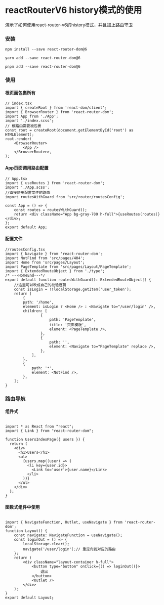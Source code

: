 
# reactRouterV6 history模式的使用
<Tag tag='React'  /><Tag tag='ReactRouter'  />
演示了如何使用react-router-v6的history模式，并且加上路由守卫
### 安装

```shell
npm install --save react-router-dom@6
```
```shell
yarn add --save react-router-dom@6
```
```shell
pnpm add --save react-router-dom@6
```
### 使用
#### 根页面包裹所有
```tsx
// index.tsx
import { createRoot } from 'react-dom/client';
import { BrowserRouter } from 'react-router-dom';
import App from './App';
import './index.scss';
// 根路由需要被包裹
const root = createRoot(document.getElementById('root') as HTMLElement);
root.render(
	<BrowserRouter>
		<App />
	</BrowserRouter>,
);
```
#### App页面调用路由配置
```tsx
// App.tsx
import { useRoutes } from 'react-router-dom';
import './App.scss';
//直接使用配置文件的路由
import routesWithGuard from 'src/router/routesConfig';

const App = () => {
	const routes = routesWithGuard();
	return <div className="App bg-gray-700 h-full">{useRoutes(routes)}</div>;
};
export default App;

```
#### 配置文件
```tsx
//routesConfig.tsx
import { Navigate } from 'react-router-dom';
import NotFind from 'src/pages/404';
import Home from 'src/pages/Layout';
import PageTemplate from 'src/pages/Layout/PageTemplate';
import { ExtendedRouteObject } from './type';
/* ---HomeEnd---*/
export default function routesWithGuard(): ExtendedRouteObject[] {
    //这里可以改成自己的校验逻辑
    const isLogin = !!localStorage.getItem('user_token');
    return [
        {
        path: '/home',
        element: isLogin ? <Home /> : <Navigate to="/user/login" />,
        children: [
                {
                    path: 'PageTemplate',
                    title: '页面模板',
                    element: <PageTemplate />,
                },
                {
                    path: '',
                    element: <Navigate to="PageTemplate" replace />,
                },
            ],
        },
        {
            path: '*',
            element: <NotFind />,
        },
    ];
}

```
### 路由导航
#### 组件式

```tsx

import * as React from "react";
import { Link } from "react-router-dom";

function UsersIndexPage({ users }) {
  return (
    <div>
      <h1>Users</h1>
      <ul>
        {users.map((user) => (
          <li key={user.id}>
            <Link to='user'>{user.name}</Link>
          </li>
        ))}
      </ul>
    </div>
  );
}
```
#### 函数式组件中使用

```tsx

import { NavigateFunction, Outlet, useNavigate } from 'react-router-dom';
function Layout() {
	const navigate: NavigateFunction = useNavigate();
	const loginOut = () => {
		localStorage.clear();
		navigate('/user/login');// 重定向到对应的路由
	};
	return (
		<div className="layout-container h-full">
			<button type="button" onClick={() => loginOut()}>
				退出
			</button>
			<Outlet />
		</div>
	);
}
export default Layout;

```